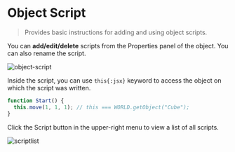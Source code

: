 # Object Script

> Provides basic instructions for adding and using object scripts.

You can **add/edit/delete** scripts from the Properties panel of the object. You can also rename the script.

![object-script](../../../../images/scriptadd.png)

Inside the script, you can use `this{:jsx}` keyword to access the object on which the script was written.

```js showLineNumbers copy {2} filename="TORUSKNOT(4a6)/ScriptTitle"
function Start() {
  this.move(1, 1, 1); // this === WORLD.getObject("Cube");
}
```

Click the Script button in the upper-right menu to view a list of all scripts.

![scriptlist](../../../../images/scriptlist.png)
